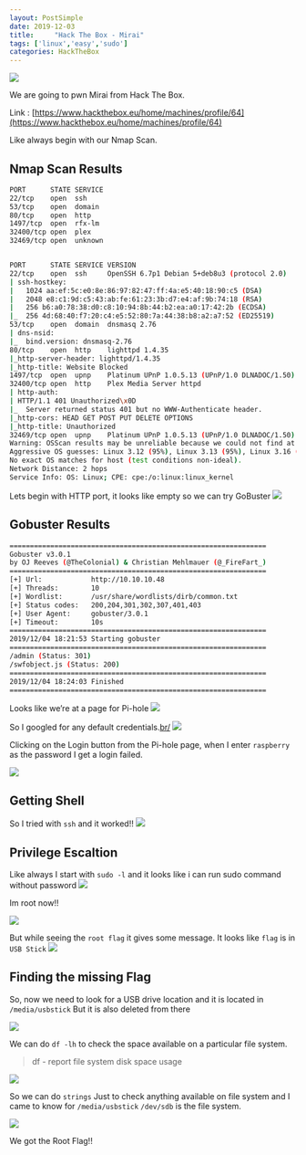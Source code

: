 ```yaml
---
layout: PostSimple
date: 2019-12-03
title:     "Hack The Box - Mirai"
tags: ['linux','easy','sudo']
categories: HackTheBox
---
```


![](https://raw.githubusercontent.com/ghostbyt3/ghostbyt3.github.io/master/public/static/images/htb-mirai/1.png)

We are going to pwn Mirai from Hack The Box.

Link : [https://www.hackthebox.eu/home/machines/profile/64](https://www.hackthebox.eu/home/machines/profile/64)


Like always begin with our Nmap Scan.

## Nmap Scan Results
```bash
PORT      STATE SERVICE
22/tcp    open  ssh
53/tcp    open  domain
80/tcp    open  http
1497/tcp  open  rfx-lm
32400/tcp open  plex
32469/tcp open  unknown


PORT      STATE SERVICE VERSION
22/tcp    open  ssh     OpenSSH 6.7p1 Debian 5+deb8u3 (protocol 2.0)
| ssh-hostkey: 
|   1024 aa:ef:5c:e0:8e:86:97:82:47:ff:4a:e5:40:18:90:c5 (DSA)
|   2048 e8:c1:9d:c5:43:ab:fe:61:23:3b:d7:e4:af:9b:74:18 (RSA)
|   256 b6:a0:78:38:d0:c8:10:94:8b:44:b2:ea:a0:17:42:2b (ECDSA)
|_  256 4d:68:40:f7:20:c4:e5:52:80:7a:44:38:b8:a2:a7:52 (ED25519)
53/tcp    open  domain  dnsmasq 2.76
| dns-nsid: 
|_  bind.version: dnsmasq-2.76
80/tcp    open  http    lighttpd 1.4.35
|_http-server-header: lighttpd/1.4.35
|_http-title: Website Blocked
1497/tcp  open  upnp    Platinum UPnP 1.0.5.13 (UPnP/1.0 DLNADOC/1.50)
32400/tcp open  http    Plex Media Server httpd
| http-auth: 
| HTTP/1.1 401 Unauthorized\x0D
|_  Server returned status 401 but no WWW-Authenticate header.
|_http-cors: HEAD GET POST PUT DELETE OPTIONS
|_http-title: Unauthorized
32469/tcp open  upnp    Platinum UPnP 1.0.5.13 (UPnP/1.0 DLNADOC/1.50)
Warning: OSScan results may be unreliable because we could not find at least 1 open and 1 closed port
Aggressive OS guesses: Linux 3.12 (95%), Linux 3.13 (95%), Linux 3.16 (95%), Linux 3.18 (95%), Linux 3.2 - 4.9 (95%), Linux 3.8 - 3.11 (95%), Linux 4.8 (95%), Linux 4.4 (95%), Linux 4.2 (95%), ASUS RT-N56U WAP (Linux 3.4) (95%)
No exact OS matches for host (test conditions non-ideal).
Network Distance: 2 hops
Service Info: OS: Linux; CPE: cpe:/o:linux:linux_kernel
```

Lets begin with HTTP port, it looks like empty so we can try GoBuster
![](https://raw.githubusercontent.com/ghostbyt3/ghostbyt3.github.io/master/public/static/images/htb-mirai/2.png)

## Gobuster Results
```bash
===============================================================
Gobuster v3.0.1
by OJ Reeves (@TheColonial) & Christian Mehlmauer (@_FireFart_)
===============================================================
[+] Url:            http://10.10.10.48
[+] Threads:        10
[+] Wordlist:       /usr/share/wordlists/dirb/common.txt
[+] Status codes:   200,204,301,302,307,401,403
[+] User Agent:     gobuster/3.0.1
[+] Timeout:        10s
===============================================================
2019/12/04 18:21:53 Starting gobuster
===============================================================
/admin (Status: 301)
/swfobject.js (Status: 200)
===============================================================
2019/12/04 18:24:03 Finished
===============================================================
```
Looks like we’re at a page for Pi-hole
![](https://raw.githubusercontent.com/ghostbyt3/ghostbyt3.github.io/master/public/static/images/htb-mirai/3.png)

So I googled for any default credentials.[br/](br/)
![](https://raw.githubusercontent.com/ghostbyt3/ghostbyt3.github.io/master/public/static/images/htb-mirai/4.png)

Clicking on the Login button from the Pi-hole page, when I enter ``raspberry`` as the password I get a login failed.

![](https://raw.githubusercontent.com/ghostbyt3/ghostbyt3.github.io/master/public/static/images/htb-mirai/5.png)

## Getting Shell
So I tried with ``ssh`` and it worked!!
![](https://raw.githubusercontent.com/ghostbyt3/ghostbyt3.github.io/master/public/static/images/htb-mirai/6.png)

## Privilege Escaltion

Like always I start with ``sudo -l`` and it looks like i can run sudo command without password
![](https://raw.githubusercontent.com/ghostbyt3/ghostbyt3.github.io/master/public/static/images/htb-mirai/7.png)

Im root now!!

![](https://raw.githubusercontent.com/ghostbyt3/ghostbyt3.github.io/master/public/static/images/htb-mirai/8.png)

But while seeing the ``root flag`` it gives some message.
It looks like ``flag`` is in ``USB Stick``
![](https://raw.githubusercontent.com/ghostbyt3/ghostbyt3.github.io/master/public/static/images/htb-mirai/9.png)

## Finding the missing Flag

So, now we need to look for a USB drive location and it is located in ``/media/usbstick``
But it is also deleted from there

![](https://raw.githubusercontent.com/ghostbyt3/ghostbyt3.github.io/master/public/static/images/htb-mirai/10.png)

We can do ``df -lh`` to check the space available on a particular file system.

> df - report file system disk space usage

![](https://raw.githubusercontent.com/ghostbyt3/ghostbyt3.github.io/master/public/static/images/htb-mirai/11.png)

So we can do ``strings`` Just to check anything available on file system and I came to know for ``/media/usbstick`` ``/dev/sdb`` is the file system.

![](https://raw.githubusercontent.com/ghostbyt3/ghostbyt3.github.io/master/public/static/images/htb-mirai/12.png)

We got the Root Flag!!


